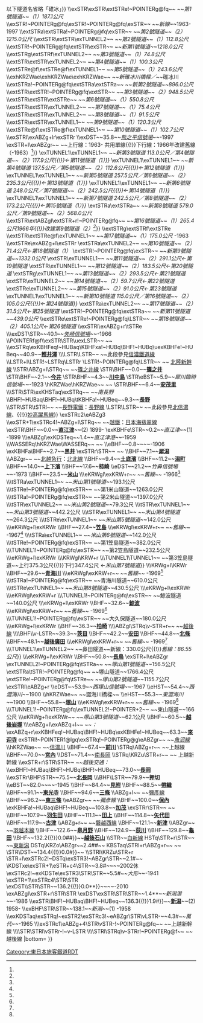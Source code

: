 {{Routemap|collapse=no|title=信越本線|title-bg=green|title-color=white|map=
STR~~ ~~{{rint|ja|shinkansen|joetsu}} [[上越新幹線]]
\STR\STR~~ ~~[[高崎線]]
\\STR\STR\STR+l~~ ~~[[上信電鐵]]：[[上信線]]
\\BHF!~HUBaq\BHF!~HUBq\KBHFe!~HUBlg~~0.0~~'''[[高崎站 (日本)|高崎]]'''
\STRq\KRZo\ABZgr\uexKBHFa!~HUBe~~ ~~[[上越線]]
\\STR\STR\uexLSTR
\\emKRZo\emKRZu\uexSTRr~~ ~~[[東武鐵道|東武]]：''{{link-ja|伊香保軌道線|東武伊香保軌道線|高崎線}}''
STRq\ABZgr\STR~~ ~~{{rint|ja|shinkansen|joetsu}} 上越新幹線
\STR!~POINTERf@gq\STR~~ ~~{{rint|ja|shinkansen|hokuriku}} [[北陸新幹線]]
\LSTR\BHF~~2.4~~'''[[北高崎站|北高崎]]'''
\\hKRZWae~~ ~~烏川橋樑~~{{link-ja|烏川 (利根川水系)|烏川 (利根川水系)|烏川}}
\\BHF~~6.4~~'''[[群馬八幡站|群馬八幡]]'''
\\hKRZWae~~ ~~下碓冰川橋樑~~{{link-ja|碓冰川|碓氷川}}
\\BHF~~10.6~~'''[[安中站|安中]]'''
\\BHF~~17.6~~'''[[磯部站 (群馬縣)|磯部]]'''
\\BHF~~22.7~~'''[[松井田站|松井田]]'''~~(2) 1962-
\\hKRZWae~~ ~~上碓冰川橋樑~~碓冰川
\exKBHFaq\eABZg+r~~24.2~~''松井田''~~(1) -1962
\\BHF~~23.9~~'''[[西松井田站|西松井田]]'''
\\\eABZgl\exENDEeq
\\\KBHFxe!~HUBaq\uexKBHFa!~HUBeq~~29.7~~'''[[橫川站 (群馬縣)|橫川]]'''
\\\exSTR\uexSTR!~POINTERg@fq~~ ~~''{{link-ja|碓冰馬車鐵道|碓氷馬車鉄道}}''
\\\exSKRZ-Au\uexSKRZ-Au~~ ~~[[上信越自動車道]]
\\\exDST\uexLSTR~~31.5~~''[[丸山信號場]]''~~-1966
\\exSTR+l\exABZglr\exSTR+r!~POINTER+1~~ ~~''舊線''~~-1963<ref name="13_0_255">{{Cite journal|author=小野田 滋, 竹内 定行, 丸山 孝, 萩原 幸一|year=1993|title=わが国における鉄道トンネルの沿革と現状 (第4報) 信越本線をめぐって|url=https://www.jstage.jst.go.jp/article/journalhs1990/13/0/13_0_255/_pdf|journal=土木史研究|volume=Vol. 13|pages=pp.255-268|publisher=社団法人土木学会|accessdate=2017-02-15|format=PDF}}</ref>
\\exSTR\exTUNNEL2!~POINTERg@fq\extSTRa~~ ~~''碓冰第1號隧道~~{{BSsplit{{!}}''（2）75.0公尺''{{!}}以下隧道名省略「碓冰」}}
\\exSTR\exSTR\extSTRe!~POINTERg@fq~~ ~~''第1號隧道''~~''（1）187.1公尺''
\\exSTR!~POINTERg@fq\exSTR!~POINTERg@fq\exSTR~~ ~~''新線''~~1963-1997
\\extSTRa\extSTRa!~POINTERg@fq\exSTR~~ ~~''第2號隧道~~（2）1215.0公尺''
\\extSTR\extSTR\exTUNNEL2~~ ~~''第2號隧道''~~''（1）112.8公尺''
\\extSTR!~POINTERg@fq\extSTR\exSTR~~ ~~''新第1號隧道~~1218.0公尺''
\\extSTRg\extSTRf\exTUNNEL2~~ ~~''第3號隧道''~~''（1）74.8公尺''
\\extSTR\extSTR\exTUNNEL2~~ ~~''第4號隧道''~~''（1）100.3公尺''
\\extSTRe@f\extSTRe@f\exTUNNEL1~~ ~~''第5號隧道''~~''（1）243.6公尺''
\\exhKRZWae\exhKRZWae\exhKRZWae~~ ~~''新碓冰川橋樑／{{link-ja|確冰第三橋樑|碓氷第三橋梁|碓冰第3橋樑}}''~~碓冰川
\\extSTRa!~POINTERg@fq\extSTRa\extSTRa~~ ~~''新第2號隧道''~~''896.0公尺''
\\extSTR\extSTR!~POINTERg@fq\extSTR~~ ~~''第3號隧道''~~''（2）948.5公尺''
\\extSTR\extSTR\extSTRe~~ ~~''第6號隧道''~~''（1）550.8公尺''
\\extSTR\extSTR\exTUNNEL2~~ ~~''第7號隧道''~~''（1）75.4公尺''
\\extSTR\extSTR\exTUNNEL2~~ ~~''第8號隧道''~~''（1）91.5公尺''
\\extSTR\extSTR\exTUNNEL1~~ ~~''第9號隧道''~~''（1）120.3公尺''
\\extSTRe@f\extSTRe@f\exTUNNEL1~~ ~~''第10號隧道''~~''（1）102.7公尺''
\\exSTRl\exABZg+lr\exSTRr
\\exDST~~35.8~~''[[熊之平站|熊之平信號場]]''~~-1997
\exSTR+l\exABZgr~~ ~~{{BSsplit{{!}}上行線：1963- 共用單線{{!}}下行線：1966年改建舊線（-1963）<ref name="13_0_255" />}}
\exTUNNEL1\exTUNNEL1~~ ~~''新第3號隧道 113.0公尺／第4號隧道''~~''{{BSsplit{{!}}（2）117.9公尺{{!}}←第11號隧道（1）}}''
\exTUNNEL1\exTUNNEL1~~ ~~''新第4號隧道 137.5公尺／第5號隧道''~~''{{BSsplit{{!}}（2）112.6公尺{{!}}←第12號隧道（1）}}''
\exTUNNEL1\exTUNNEL1~~ ~~''新第5號隧道 257.5公尺／第6號隧道''~~''{{BSsplit{{!}}（2）235.3公尺{{!}}←第13號隧道（1）}}''
\exTUNNEL1\exTUNNEL1~~ ~~''新第6號隧道 248.0公尺／第7號隧道''~~''{{BSsplit{{!}}（2）242.5公尺{{!}}←第14號隧道（1）}}''
\exTUNNEL1\exTUNNEL1~~ ~~''新第7號隧道 242.5公尺／第8號隧道''~~''{{BSsplit{{!}}（2）173.2公尺{{!}}←第15號隧道（1）}}''
\extSTRa\extSTRa~~ ~~''新第8號隧道 579.0公尺／第9號隧道''~~''（2）568.0公尺''
\\extSTR\extABZgl\extSTR+r!~POINTERg@fq~~ ~~''第16號隧道''~~''（1）265.4公尺{{BSsplit{{!}}1966年{{!}}改建第9號隧道（2）<ref name="13_0_255" />''}}
\\extSTRg\extSTRf\extSTRe
\\extSTR\extSTRe@f\exTUNNEL1~~ ~~''第17號隧道''~~''（1）175.0公尺'' -1963
\\extSTRe\exABZg+l\exSTRr
\extSTRa\exTUNNEL2~~ ~~''第10號隧道''~~''（2）71.4公尺←第18號隧道（1）''
\extSTR!~POINTERg@fq\exSTR~~ ~~''新第9號隧道''~~''1332.0公尺''
\extSTR\exTUNNEL1~~ ~~''第11號隧道''~~''（2）291.1公尺←第19號隧道''
\extSTR\exTUNNEL1~~ ~~''第12號隧道''~~''（2）183.5公尺←第20號隧道''
\extSTRg\exTUNNEL1~~ ~~''第13號隧道''~~''（2）293.5公尺←第21號隧道''
\extSTR\exTUNNEL2~~ ~~''第14號隧道''~~''（2）59.7公尺←第22號隧道''
\extSTRe\exTUNNEL2~~ ~~''第15號隧道''~~''（2）91.0公尺←第23號隧道''
\exTUNNEL1\exTUNNEL1~~ ~~''新第10號隧道 115.0公尺／第16號隧道''~~''{{BSsplit{{!}}（2）105.0公尺{{!}}←第24號隧道}}''
\extSTRa\exTUNNEL2~~ ~~''第17號隧道''~~''（2）31.5公尺←第25號隧道''
\extSTR!~POINTERg@fq\extSTRa~~ ~~''新第11號隧道''~~''439.0公尺''
\\extSTRe\extSTRe!~POINTERg@fq\LSTR~~ ~~''第18號隧道''~~''（2）405.1公尺←第26號隧道''
\\exSTRl\exABZg+r\tSTRe
\\\exDST\STR~~40.1~~''[[矢崎信號場]]''~~-1966
\\POINTERf@f\\exSTR\STR\uexLSTR~~ ~~''{{link-ja|草輕電氣鐵道|草軽電気鉄道}}''
\\exSTRq\exKBHFeq!~HUBaq\KBHFxa!~HUBq\BHF!~HUBq\uexKBHFe!~HUBeq~~40.9~~'''[[輕井澤站|輕井澤]]'''
\\\LSTR\LSTR~~ ~~此段參見[[信濃鐵道線]]
\\LSTR+l\LSTR!~LSTRq\LSTRr
\LSTR!~POINTERg@fq\LSTR~~ ~~{{rint|ja|shinkansen|hokuriku}} [[北陸新幹線]]
\\STR\ABZg+l\STRq~~ ~~[[篠之井線]]
\STR\BHF~~0.0~~'''[[篠之井站|篠之井]]'''
\STR\BHF~~2.1~~'''[[今井站|今井]]'''
\STR\BHF~~4.3~~'''[[川中島站|川中島]]'''
\STR\eBST~~5.9~~''犀川臨時信號場''~~-1923
\hKRZWae\hKRZWae~~ ~~{{link-ja|犀川 (長野縣)|犀川 (長野県)|犀川}}
\STR\BHF~~6.4~~'''[[安茂里站|安茂里]]'''
\\\STR\STR\exKHSTaq\exSTRq~~ ~~''南長野 {{link-ja|善光寺白馬電鐵|善光寺白馬電鉄}}''
\\BHF!~HUBaq\BHF!~HUBq\tKBHFa!~HUBeq~~9.3~~'''[[長野站|長野]]'''
\\STR\STR\tSTRl~~ ~~[[長野電鐵]]：[[長野線 (長野電鐵)|長野線]]
\LSTR\LSTR~~ ~~{{BSsplit{{!}}此段參見[[北信濃線]]、{{!}}[[妙高躍馬線]]}}
\exSTRc2\eABZg3
\\exSTR+1\exSTRc4!~ABZg+l\STRq~~ ~~[[越後心跳鐵道|越鐵]]：[[日本海翡翠線]]
\exSTR\BHF~~0.0~~'''[[直江津站|直江津]]'''~~(2) 1899-
\exKBHFe\STR~~0.2~~''直江津''~~(1) -1899
\\\eABZgl\exKDSTeq~~1.4~~''直江津港''~~-1959
\\WASSERq\hKRZWae\WASSERq~~ ~~{{link-ja|關川|関川}}
\\eBHF~~0.8~~''{{link-ja|春日新田站|春日新田駅|春日新田}}''~~-1906
\exKBHFa\BHF~~2.7~~'''[[黑井站 (新潟縣)|黑井]]'''
\exSTRr\STR~~ ~~''{{link-ja|頸城鐵道線|頸城鉄道線}}''
\\BHF~~7.1~~'''[[犀潟站|犀潟]]'''
\\ABZgr~~ ~~[[北越急行]]：[[北北線]]
\\BHF~~9.4~~'''[[土底濱站|土底濱]]'''
\\BHF~~11.2~~'''[[潟町站|潟町]]'''
\\BHF~~14.0~~'''[[上下濱站|上下濱]]'''
\\BHF~~17.6~~'''[[柿崎站|柿崎]]'''
\\eDST~~21.2~~''竹鼻信號場''~~-1973
\\BHF~~23.5~~'''[[米山站 (日本)|米山]]'''
\\\eKRWgl\exKRW+r~~ ~~''舊線''~~ -1966<ref name="13_0_255" />
\\\tSTRa\exTUNNEL1~~ ~~''米山第1號隧道''~~193.1公尺
\\\tSTRe!~POINTERg@fq\exSTR~~ ~~第1米山隧道~~1263.0公尺
\\\tSTRa!~POINTERg@fq\exSTR~~ ~~第2米山隧道~~1397.0公尺
\\\tSTR\exTUNNEL2~~ ~~''米山第2號隧道''~~79.3公尺
\\\tSTR\exTUNNEL1~~ ~~''米山第3號隧道''~~442.2公尺
\\\tSTR\exTUNNEL1~~ ~~''米山第4號隧道''~~264.3公尺
\\\tSTRe\exTUNNEL1~~ ~~''米山第5號隧道''~~142.0公尺
\\\eKRWg+l\exKRWr
\\BHF~~27.4~~'''[[笠島站|笠島]]'''
\\\eKRWgl\exKRW+r~~ ~~''舊線''~~ -1967<ref name="13_0_255" />
\\\tSTRa\exTUNNEL1~~ ~~''米山第6號隧道''~~142.0公尺
\\\tSTRe!~POINTERg@fq\exSTR~~ ~~第1笠島隧道~~382.0公尺
\\\TUNNEL1!~POINTERg@fq\exSTR~~ ~~第2笠島隧道~~232.5公尺
\\\eKRWg+l\exKRWr
\\\KRWgl\KRW+r
\\\TUNNEL1\TUNNEL1~~ ~~第3笠島隧道~~{{BSsplit{{!}}上行375.3公尺{{!}}下行347.4公尺 ←''米山第7號隧道''}}
\\\KRWg+l\KRWr
\\BHF~~29.6~~'''[[青海川站|青海川]]'''
\\\eKRWgl\exKRW+r~~ ~~''舊線''~~ -1969<ref name="13_0_255" />
\\\tSTRa!~POINTERg@fq\exSTR~~ ~~青海川隧道~~610.0公尺
\\\tSTRe\exTUNNEL1~~ ~~''米山第8號隧道''~~430.5公尺
\\\eKRWg+l\exKRWr
\\\eKRWgl\exKRW+r
\\\TUNNEL1!~POINTERg@fq\exSTR~~ ~~鯨波隧道~~140.0公尺
\\\eKRWg+l\exKRWr
\\BHF~~32.6~~'''[[鯨波站|鯨波]]'''
\\\eKRWgl\exKRW+r~~ ~~''舊線''~~ -1969<ref name="13_0_255" />
\\\TUNNEL1!~POINTERg@fq\exSTR~~ ~~大久保隧道~~180.0公尺
\\\eKRWg+l\exKRWr
\\BHF~~36.3~~'''[[柏崎站|柏崎]]'''
\\\\ABZgl\STRq\v-STR+r~~ ~~[[越後線]]
\\\\BHF\\v-LSTR~~39.3~~'''[[茨目站|茨目]]'''
\\BHF~~42.2~~'''[[安田站 (新潟縣)|安田]]'''
\\BHF~~44.8~~'''[[北條站|北條]]'''
\\BHF~~48.1~~'''[[越後廣田站|越後廣田]]'''
\\\eKRWgl\exKRW+r~~ ~~''舊線''~~ -1969<ref name="13_0_255" />
\\\TUNNEL1\exTUNNEL2~~ ~~鼻田隧道~~{{BSsplit{{!}}新線：330.0公尺{{!}}''舊線：86.55公尺''}}
\\\eKRWg+l\exKRWr
\\BHF~~50.8~~'''[[長鳥站|長鳥]]'''
\exSTR+l\eABZgr
\exTUNNEL2!~POINTERg@fq\tSTRa~~ ~~''塚山第1號隧道''~~156.5公尺
\extSTRa\tSTR!~POINTERg@fq~~ ~~塚山隧道~~1766.4公尺
\extSTRe!~POINTERg@fq\tSTRe~~ ~~''塚山第2號隧道''~~1155.7公尺
\exSTRl\eABZg+r
\\eDST~~53.9~~''西塚山信號場''~~-1967
\\eHST~~54.4~~''西澀海川''~~1900
\\hKRZWae~~ ~~澀海川橋樑~~{{link-ja|澀海川|渋海川}}
\\eHST~~55.3~~''東澀海川''~~1900
\\BHF~~55.8~~'''[[塚山站|塚山]]'''
\\\eKRWgl\exKRW+r~~ ~~''舊線''~~ -1969<ref name="13_0_255" />
\\\TUNNEL1!~POINTERg@fq\exTUNNEL2!~POINTER+2~~ ~~東山隧道~~166公尺
\\\eKRWg+l\exKRWr~~ ~~''塚山第3號隧道''~~62.1公尺
\\BHF~~60.5~~'''[[越後岩塚站|越後岩塚]]'''
\\\eABZg+l\exABZq+l~~ ~~''{{link-ja|越後交通|越後交通}}：{{link-ja|長岡線|越後交通長岡線}}''
\exABZq+r\exKBHFeq!~HUBaq\BHF!~HUBq\exKBHFe!~HUBeq~~63.3~~'''[[來迎寺站|來迎寺]]'''
exSTRl!~POINTERf@lgq\exSTRq!~POINTERg@g\eABZgr~~ ~~''[[魚沼線]]''
\\hKRZWae~~ ~~[[信濃川]]
\\BHF~~67.4~~'''[[前川站 (新潟縣)|前川]]'''
\STRq\ABZg+r~~ ~~上越線
\\BHF~~70.0~~'''[[宮內站 (新潟縣)|宮內]]'''
\\DST~~71.4~~[[南長岡站|南長岡]]
\\STRq\KRZu\STR+r~~ ~~{{rint|ja|shinkansen|joetsu}} 上越新幹線
\\exSTR+r\STR\STR~~ ~~''越後交通：{{link-ja|栃尾線|越後交通栃尾線}}''
\\exBHF!~HUBaq\BHF!~HUBq\BHF!~HUBeq~~73.0~~'''[[長岡站|長岡]]'''
\\exSTRr\BHF\STR~~75.5~~'''[[北長岡站|北長岡]]'''
\\\BHF\LSTR~~79.9~~'''[[押切站|押切]]'''
\\eBST~~82.0~~''{{link-ja|刈谷田臨時信號場|刈谷田仮信号場}}''~~-1945
\\BHF~~84.4~~'''[[見附站|見附]]'''
\\BHF~~88.5~~'''[[帶織站|帶織]]'''
\\BHF~~91.1~~'''[[東光寺站|東光寺]]'''
\\BHF~~94.6~~'''[[三條站 (新潟縣)|三條]]'''
\\ABZg+l~~ ~~[[彌彥線]]
\\BHF~~96.2~~'''[[東三條站|東三條]]'''
\\eABZgr~~ ~~''彌彥線''
\\BHF~~100.0~~'''[[保內站|保內]]'''
\exKBHFa!~HUBaq\BHF!~HUBeq~~103.8~~'''[[加茂站 (新潟縣)|加茂]]'''
\exSTRr\STR~~ ~~''{{link-ja|蒲原鐵道|蒲原鉄道}}''
\\BHF~~107.9~~'''[[羽生田站|羽生田]]'''
\\BHF~~111.1~~'''[[田上站|田上]]'''
\\BHF~~114.8~~'''[[矢代田站|矢代田]]'''
\\BHF~~117.9~~'''[[古津站|古津]]'''
\\ABZg+r~~ ~~[[磐越西線]]
\\BHF~~121.1~~'''[[新津站 (日本)|新津]]'''
\\ABZgr~~ ~~[[羽越本線]]
\\BHF~~122.6~~'''[[皋月野站|皋月野]]'''
\\BHF~~124.9~~'''[[荻川站|荻川]]'''
\\BHF~~129.8~~'''[[龜田站|龜田]]'''
\\BHF~~{{BSkm{{!}}132.2{{!}}0.0##}}~~'''[[越後石山站|越後石山]]'''
\\STR~~[[白新線]]
HSTq\STR+r\STR~~ ~~[[東新潟站|東新潟]]
DSTq\KRZo\ABZgr~~2.4##~~{{link-ja|新潟貨運總站|新潟貨物ターミナル駅}}
KBSTaq\STRl+r\ABZg+r~~ ~~{{link-ja|新潟新幹線車輛中心|新潟新幹線車両センター}}
\STR\DST~~{{BSkm{{!}}134.4{{!}}0.0#}}~~{{link-ja|上沼垂信號場|上沼垂信号場}}
\\STRl\KRZu\STR+r
\STR+l\exSTRc2!~DSTq\exSTR3!~ABZgr\STR~~2.1#~~'''{{link-ja|燒島站|焼島駅|燒島}}'''
\KDSTxe\exSTR+1\eSTR+c4\STR~~3.8#~~{{link-ja|東新潟港站|東新潟港駅|東新潟港}}~~2002休
\exSTRc2!~exKDSTe\exSTR3\STR\STR~~5.5#~~''大形''~~-1941
\exSTR+1\exSTRc4\STR\STR
\exDST\\STR\STR~~{{BSkm{{!}}136.2{{!}}0.0**}}~~''{{link-ja|沼垂站|沼垂駅|沼垂}}''~~-2010
\exABZgl\exSTR+r\STR\STR
\exDST\exSTR\STR\STR~~1.4**~~''新潟港''~~-1986
\\exSTR\BHF!~HUBaq\BHF!~HUBeq~~{{BSkm{{!}}136.3{{!}}1.9#}}~~'''[[新潟站|新潟]]'''~~(2) 1958-
\\exBHF\STR\STR~~138.1~~''新潟''~~(1) -1958
\\exKDSTaq\exSTRq!~exSTR2\exSTRc3!~eABZgr\STR\vLSTR-~~4.3#~~''萬代''~~-1965
\\\exSTRc1\eABZg+4\STR\vSTR-!~POINTERg@fq~~ ~~上越新幹線
\\\\STR\STRl\vSTRr-!~v-LSTR
\\\\STRl\STRq\v-STRr!~POINTERg@f~~ ~~越後線
|bottom={{navbar|信越本線RDT}}
}}<noinclude>{{rdt intro|[[信越本線]]}}

[[Category:東日本旅客鐵道RDT]]
[[Category:信越本線| ]]

</noinclude>